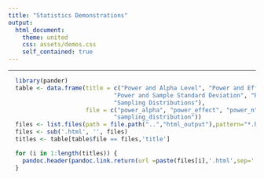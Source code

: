 ```yaml
---
title: "Statistics Demonstrations"
output:
  html_document:
    theme: united
    css: assets/demos.css  
    self_contained: true
---
```

***

```r
  library(pander)
  table <- data.frame(title = c("Power and Alpha Level", "Power and Effect Size", "Power and Sample Size",
                              "Power and Sample Standard Deviation", "Regression and Outliers",
                              "Sampling Distributions"),
                      file = c("power_alpha", "power_effect", "power_n", "power_sd", "regression_outliers",
                              "sampling_distribution"))
  files <- list.files(path = file.path("..","html_output"),pattern="*.html")
  files <- sub('.html', '', files)
  titles <- table[table$file == files,'title']
```

```r
  for (i in 1:length(titles)) { 
    pandoc.header(pandoc.link.return(url =paste(files[i],'.html',sep=''),text = titles[i]),level=2)
  }
```